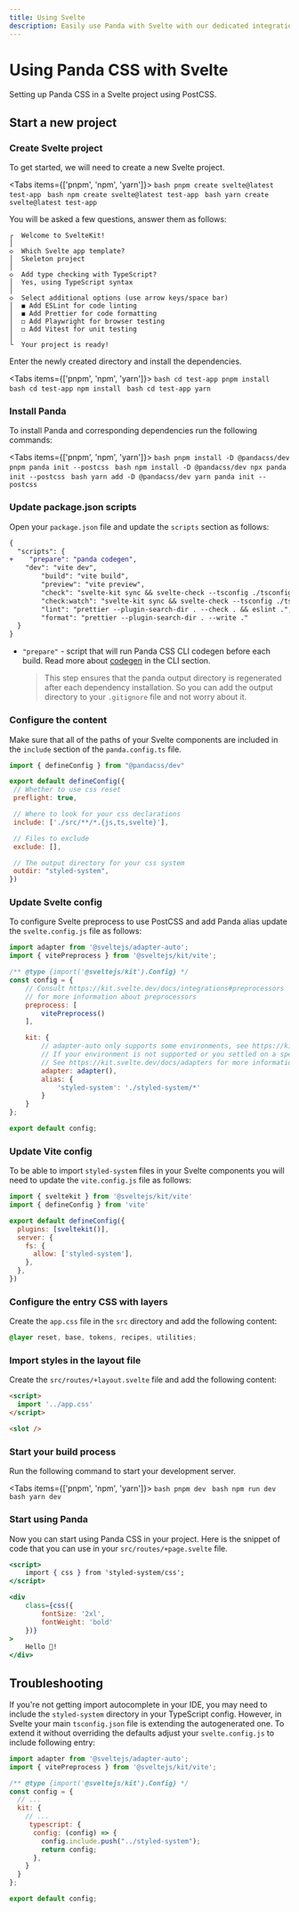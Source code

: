 ```yaml
---
title: Using Svelte
description: Easily use Panda with Svelte with our dedicated integration.
---
```


# Using Panda CSS with Svelte

Setting up Panda CSS in a Svelte project using PostCSS.

## Start a new project

<Steps>

### Create Svelte project

To get started, we will need to create a new Svelte project.

<Tabs items={['pnpm', 'npm', 'yarn']}>
  <Tab>
    ```bash
    pnpm create svelte@latest test-app
    ```
  </Tab>
  <Tab>
    ```bash
    npm create svelte@latest test-app
    ```
  </Tab>
  <Tab>
    ```bash
    yarn create svelte@latest test-app
    ```
  </Tab>
</Tabs>

You will be asked a few questions, answer them as follows:

```
┌  Welcome to SvelteKit!
│
◇  Which Svelte app template?
│  Skeleton project
│
◇  Add type checking with TypeScript?
│  Yes, using TypeScript syntax
│
◇  Select additional options (use arrow keys/space bar)
│  ◼ Add ESLint for code linting
│  ◼ Add Prettier for code formatting
│  ◻ Add Playwright for browser testing
│  ◻ Add Vitest for unit testing
│
└  Your project is ready!
```

Enter the newly created directory and install the dependencies.

<Tabs items={['pnpm', 'npm', 'yarn']}>
  <Tab>
    ```bash
    cd test-app
    pnpm install
    ```
  </Tab>
  <Tab>
    ```bash
    cd test-app
    npm install
    ```
  </Tab>
  <Tab>
    ```bash
    cd test-app
    yarn
    ```
  </Tab>
</Tabs>


### Install Panda

To install Panda and corresponding dependencies run the following commands:

<Tabs items={['pnpm', 'npm', 'yarn']}>
  <Tab>
    ```bash
    pnpm install -D @pandacss/dev
    pnpm panda init --postcss
    ```
  </Tab>
  <Tab>
    ```bash
    npm install -D @pandacss/dev
    npx panda init --postcss
    ```
  </Tab>
  <Tab>
    ```bash
    yarn add -D @pandacss/dev
    yarn panda init --postcss
    ```
  </Tab>
</Tabs>

### Update package.json scripts

Open your `package.json` file and update the `scripts` section as follows:

```diff {3} filename="package.json"
{
  "scripts": {
+    "prepare": "panda codegen",
    "dev": "vite dev",
		"build": "vite build",
		"preview": "vite preview",
		"check": "svelte-kit sync && svelte-check --tsconfig ./tsconfig.json",
		"check:watch": "svelte-kit sync && svelte-check --tsconfig ./tsconfig.json --watch",
		"lint": "prettier --plugin-search-dir . --check . && eslint .",
		"format": "prettier --plugin-search-dir . --write ."
  }
}
```
- `"prepare"` - script that will run Panda CSS CLI codegen before each build. Read more about [codegen](/docs/references/cli#panda-codegen) in the CLI section.

  > This step ensures that the panda output directory is regenerated after each dependency installation. So you can add the output directory to your `.gitignore` file and not worry about it.

### Configure the content

Make sure that all of the paths of your Svelte components are included in the `include` section of the `panda.config.ts` file.

```js {8} filename="panda.config.ts"
import { defineConfig } from "@pandacss/dev"

export default defineConfig({
 // Whether to use css reset
 preflight: true,

 // Where to look for your css declarations
 include: ['./src/**/*.{js,ts,svelte}'],

 // Files to exclude
 exclude: [],

 // The output directory for your css system
 outdir: "styled-system",
})
```

### Update Svelte config

To configure Svelte preprocess to use PostCSS and add Panda alias update the `svelte.config.js` file as follows:

```js {3,11-13,21-23} filename="svelte.config.js"
import adapter from '@sveltejs/adapter-auto';
import { vitePreprocess } from '@sveltejs/kit/vite';

/** @type {import('@sveltejs/kit').Config} */
const config = {
	// Consult https://kit.svelte.dev/docs/integrations#preprocessors
	// for more information about preprocessors
	preprocess: [
		vitePreprocess()
	],

	kit: {
		// adapter-auto only supports some environments, see https://kit.svelte.dev/docs/adapter-auto for a list.
		// If your environment is not supported or you settled on a specific environment, switch out the adapter.
		// See https://kit.svelte.dev/docs/adapters for more information about adapters.
		adapter: adapter(),
		alias: {
			'styled-system': './styled-system/*'
		}
	}
};

export default config;
```

### Update Vite config

To be able to import `styled-system` files in your Svelte components you will need to update the `vite.config.js` file as follows:

```js {6-10} filename="vite.config.js"
import { sveltekit } from '@sveltejs/kit/vite'
import { defineConfig } from 'vite'

export default defineConfig({
  plugins: [sveltekit()],
  server: {
    fs: {
      allow: ['styled-system'],
    },
  },
})
```

### Configure the entry CSS with layers

Create the `app.css` file in the `src` directory and add the following content:

```css filename="src/app.css"
@layer reset, base, tokens, recipes, utilities;
```

### Import styles in the layout file

Create the `src/routes/+layout.svelte` file and add the following content:

```html {2} filename="src/routes/+layout.svelte"
<script>
  import '../app.css'
</script>

<slot />
```

### Start your build process

Run the following command to start your development server.

<Tabs items={['pnpm', 'npm', 'yarn']}>
  <Tab>
    ```bash
    pnpm dev
    ```
  </Tab>
  <Tab>
    ```bash
    npm run dev
    ```
  </Tab>
  <Tab>
    ```bash
    yarn dev
    ```
  </Tab>
</Tabs>

### Start using Panda

Now you can start using Panda CSS in your project.
Here is the snippet of code that you can use in your `src/routes/+page.svelte` file.

```jsx filename="src/routes/+page.svelte"
<script>
	import { css } from 'styled-system/css';
</script>

<div
	class={css({
		fontSize: '2xl',
		fontWeight: 'bold'
	})}
>
	Hello 🐼!
</div>
```
</Steps>

## Troubleshooting

If you're not getting import autocomplete in your IDE, you may need to include the `styled-system` directory in your TypeScript config. However, in Svelte your main `tsconfig.json` file is extending the autogenerated one. To extend it without overriding the defaults adjust your `svelte.config.js` to include following entry:

```js filename="svelte.config.js"
import adapter from '@sveltejs/adapter-auto';
import { vitePreprocess } from '@sveltejs/kit/vite';

/** @type {import('@sveltejs/kit').Config} */
const config = {
  // ...
  kit: {
    // ...
     typescript: {
      config: (config) => {
        config.include.push("../styled-system");
        return config;
      },
    }
  }
};

export default config;
```
